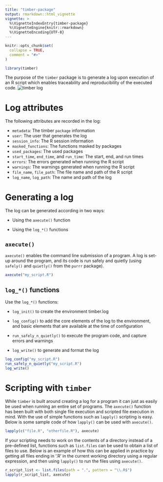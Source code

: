 ```yaml
---
title: "timber-package"
output: rmarkdown::html_vignette
vignette: >
  %\VignetteIndexEntry{timber-package}
  %\VignetteEngine{knitr::rmarkdown}
  %\VignetteEncoding{UTF-8}
---
```


```r
knitr::opts_chunk$set(
  collapse = TRUE,
  comment = "#>"
)
```

```r
library(timber)
```

The purpose of the `timber` package is to generate a log upon execution of 
an R script which enables traceability and reproducibility of the executed code. 
![timber log](../man/figures/timber-ex.PNG)


# Log attributes
The following attributes are recorded in the log:

* `metadata`: The timber `package` information
* `user`: The user that generates the log
* `session_info`: The R session information
* `masked_functions`: The functions masked by packages
* `used_packages`: The used packages
* `start_time`, `end_time`, and `run_time`: The start, end, and run times
* `errors`: The errors generated when running the R script
* `warnings`: The warnings generated when running the R script
* `file_name`, `file_path`: The file name and path of the R script
* `log_name`, `log_path`: The name and path of the log


# Generating a log
The log can be generated according in two ways:

* Using the `axecute()` function

* Using the `log_*()` functions


## `axecute()`
`axecute()` enables the command line submission of a program. A log is 
set-up around the program, and its code is run safely and quietly (using `safely()` and `quietly()` from the `purrr` package).
```r
axecute("my_script.R")
```


## `log_*()` functions
Use the `log_*()` functions:

* `log_init()` to create the environment timber.log

* `log_config()` to add the core elements of the log to the environment, and 
 basic elements that are available at the time of configuration

* `run_safely_n_quietly()` to execute the program code, and capture errors 
and warnings

* `log_write()` to generate and format the log
```r
log_config("my_script.R")
run_safely_n_quietly("my_script.R")
log_write()
```

# Scripting with ```timber```
While ```timber``` is built around creating a log for a program it can just as easily be used when running an entire set of programs.  The `axecute()` function has been built with both single file execution and scripted file execution in mind.  With the use of simple functions such as `lapply()` scripting is easy.  Below is some sample code of how `lapply()` can be used with `axecute()`.

```r
lapply(c("file.R", "otherfile.R"), axecute)
```

If your scripting needs to work on the contents of a directory instead of a pre-defined list, functions such as `list.files` can be used to obtain a list of files to use.  Below is an example of how this can be applied in practice by getting all files ending in '.R' in the current working directory using a regular expression, and then using `lapply()` to run the files using `axecute()`.

```r
r_script_list <- list.files(path = ".", pattern = "\\.R$")
lapply(r_script_list, axecute)
```

